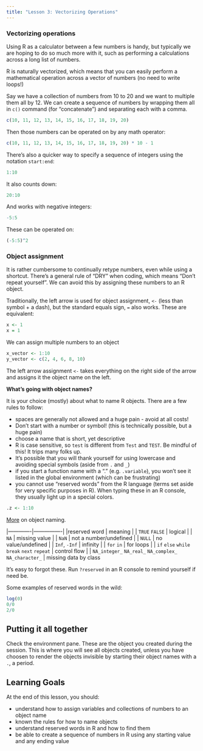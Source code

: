 ```yaml
---
title: "Lesson 3: Vectorizing Operations"
---
```



### Vectorizing operations

Using R as a calculator between a few numbers is handy, but typically we are hoping to do so much more with it, such as performing a calculations across a long list of numbers. 

R is naturally vectorized, which means that you can easily perform a mathematical operation across a vector of numbers (no need to write loops!) 

Say we have a collection of numbers from 10 to 20 and we want to multiple them all by 12. We can create a sequence of numbers by wrapping them all in `c()` command (for "concatenate") and separating each with a comma. 

```r
c(10, 11, 12, 13, 14, 15, 16, 17, 18, 19, 20)
```
Then those numbers can be operated on by any math operator:

```r
c(10, 11, 12, 13, 14, 15, 16, 17, 18, 19, 20) * 10 - 1
```

There's also a quicker way to specify a sequence of integers using the notation `start:end`:

```r
1:10
```

It also counts down: 
```r
20:10
```

And works with negative integers:
```r
-5:5
```

These can be operated on: 

```r
(-5:5)^2
```

### Object assignment

It is rather cumbersome to continually retype numbers, even while using a shortcut. There's a general rule of "DRY" when coding, which means "Don't repeat yourself". We can avoid this by assigning these numbers to an R object. 

Traditionally, the left arrow is used for object assignment, `<-` (less than symbol + a dash), but the standard equals sign, `=` also works. These are equivalent: 

```r
x <- 1
x = 1
```

We can assign multiple numbers to an object
```r
x_vector <- 1:10
y_vector <- c(2, 4, 6, 8, 10)
```


The left arrow assignment `<-` takes everything on the right side of the arrow and assigns it the object name on the left. 

**What's going with object names?** 

It is your choice (mostly) about what to name R objects. There are a few rules to follow:


* spaces are generally not allowed and a huge pain - avoid at all costs! 
* Don't start with a number or symbol! (this is technically possible, but a huge pain)
* choose a name that is short, yet descriptive
* R is case sensitive, so `test` is different from `Test` and `TEST`. Be mindful of this! It trips many folks up.  
* It's possible that you will thank yourself for using lowercase and avoiding special symbols (aside from `.` and `_`)
* if you start a function name with a "." (e.g. `.variable`), you won't see it listed in the global environment (which can be frustrating)
* you cannot use "reserved words" from the R language (terms set aside for very specific purposes in R). When typing these in an R console, they usually light up in a special colors.

```r
.z <- 1:10
```


[More](https://intro2r.com/objects-in-r.html) on object naming. 

|-------------|----------------|
|reserved word | meaning       |
| `TRUE` `FALSE`  | logical     |
| `NA`            | missing value |
| `NaN`          | not a number/undefined  |
| `NULL`         | no value/undefined   |
| `Inf`, `-Inf`       | infinity    |
| `for` `in`    | for loops   |
| `if` `else` `while` `break` `next` `repeat` | control flow  |
| `NA_integer_` `NA_real_`	`NA_complex_` `NA_character_` | missing data by class

It's easy to forgot these. Run `?reserved` in an R console to remind yourself if need be. 

Some examples of reserved words in the wild: 

```r
log(0)
0/0
2/0
```

::: {.callout-tip}
## Putting it all together

Check the environment pane. These are the object you created during the session. This is where you will see all objects created, unless you have choosen to render the objects invisible by starting their object names with a `.`, a period.  
:::

::: {.callout-caution collapse="true"}
## Learning Goals

At the end of this lesson, you should: 

* understand how to assign variables and collections of numbers to an object name
* known the rules for how to name objects
* understand reserved words in R and how to find them
* be able to create a sequence of numbers in R using any starting value and any ending value
:::

